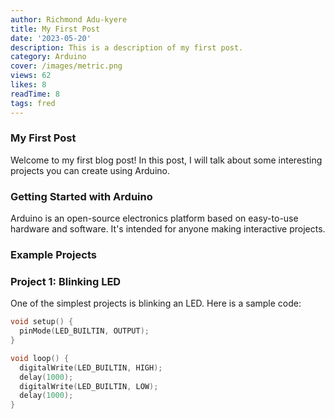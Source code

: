 ```yaml
---
author: Richmond Adu-kyere
title: My First Post
date: '2023-05-20'
description: This is a description of my first post.
category: Arduino
cover: /images/metric.png
views: 62
likes: 8
readTime: 8
tags: fred
---
```


### My First Post

Welcome to my first blog post! In this post, I will talk about some interesting projects you can create using Arduino.

### Getting Started with Arduino

Arduino is an open-source electronics platform based on easy-to-use hardware and software. It's intended for anyone making interactive projects.

### Example Projects

### Project 1: Blinking LED
One of the simplest projects is blinking an LED. Here is a sample code:
```cpp
void setup() {
  pinMode(LED_BUILTIN, OUTPUT);
}

void loop() {
  digitalWrite(LED_BUILTIN, HIGH);
  delay(1000);
  digitalWrite(LED_BUILTIN, LOW);
  delay(1000);
}
